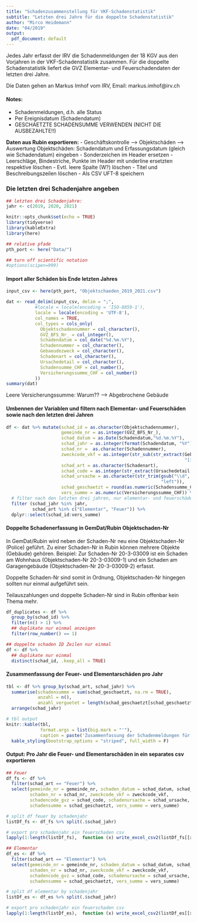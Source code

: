 ```yaml
---
title: "Schadenzusammenstellung für VKF-Schadenstatistik"
subtitle: "Letzten drei Jahre für die doppelte Schadenstatistik"
author: "Mirco Heidemann"
date: "04/2019"
output:
  pdf_document: default
---
```


Jedes Jahr erfasst der IRV die Schadenmeldungen der 18 KGV aus den Vorjahren in
der VKF-Schadenstatistik zusammen. Für die doppelte Schadenstatistik liefert die GVZ Elementar- und Feuerschadendaten der letzten drei Jahre.

Die Daten gehen an Markus Imhof vom IRV, Email: markus.imhof@irv.ch

#### Notes:
- Schadenmeldungen, d.h. alle Status
- Per Ereignisdatum (Schadendatum)
- GESCHAETZTE SCHADENSUMME VERWENDEN (NICHT DIE AUSBEZAHLTE!!)

**Daten aus Rubin exportieren:**
- Geschäftskontrolle --> Objektschäden --> Auswertung Objektschäden: Schadendatum und Erfassungsdatum (gleich wie Schadendatum) eingeben
- Sonderzeichen im Header ersetzen
- Leerschläge, Bindestriche, Punkte im Header mit underline ersetzten respektive löschen
- Evtl. leere Spalte (W?) löschen
- Titel und Beschreibungszeilen löschen
- Als CSV UFT-8 speichern

### Die letzten drei Schadenjahre angeben
```r
## letzten drei Schadenjahre:
jahr <- c(2019, 2020, 2021)
```

```r
knitr::opts_chunk$set(echo = TRUE)
library(tidyverse)
library(kableExtra)
library(here)

## relative pfade
pth_port <- here("Data/")

## turn off scientific notation
#options(scipen=999)
```

#### Import aller Schäden bis Ende letzten Jahres
```r
input_csv <- here(pth_port, "Objektschaeden_2019_2021.csv")

dat <- read_delim(input_csv, delim = ";",
           #locale = locale(encoding = 'ISO-8859-1'),
           locale = locale(encoding = 'UTF-8'),
           col_names = TRUE,
           col_types = cols_only(
             Objektschadennummer = col_character(),
             GVZ_BFS_Nr_ = col_integer(),
             Schadendatum = col_date("%d.%m.%Y"),
             Schadennummer = col_character(),
             Gebaeudezweck = col_character(),
             Schadenart = col_character(),
             Ursachedetail = col_character(),
             Schadensumme_CHF = col_number(),
             Versicherungssumme_CHF = col_number()
           ))
summary(dat)
```
Leere Versicherungssumme: Warum??
--> Abgebrochene Gebäude

#### Umbennen der Variablen und filtern nach Elementar- und Feuerschäden sowie nach den letzten drei Jahren
```r
df <- dat %>% mutate(schad_id = as.character(Objektschadennummer),
                     gemeinde_nr = as.integer(GVZ_BFS_Nr_),
                     schad_datum = as.Date(Schadendatum,"%d.%m.%Y"),
                     schad_jahr = as.integer(format(Schadendatum, "%Y")),
                     schad_nr =  as.character(Schadennummer),
                     zweckcode_vkf = as.integer(str_sub(str_extract(Gebaeudezweck,
                                                                    "[[:digit:]]+"), 1, 2)),
                     schad_art = as.character(Schadenart),
                     schad_code = as.integer(str_extract(Ursachedetail, "[[:digit:]]+")),
                     schad_ursache = as.character(str_trim(gsub("\\d", "", Ursachedetail),
                                                           "left")),
                     schad_geschaetzt = round(as.numeric(Schadensumme_CHF)),
                     vers_summe = as.numeric(Versicherungssumme_CHF)) %>% 
  # filter nach den letzten drei jahren, nur elementar- und feuerschäden
  filter (schad_jahr %in% jahr,
          schad_art %in% c("Elementar", "Feuer")) %>%
  dplyr::select(schad_id:vers_summe)
```

#### Doppelte Schadenerfassung in GemDat/Rubin Objektschaden-Nr
In GemDat/Rubin wird neben der Schaden-Nr neu eine Objektschaden-Nr (Police) geführt. Zu einer Schaden-Nr in Rubin können mehrere Objekte (Gebäude) gehören.
Beispiel:
Zur Schaden-Nr 20-3-03009 ist ein Schaden am Wohnhaus (Objektschaden-Nr 20-3-03009-1) und ein Schaden am Garagengebäude (Objektschaden-Nr 20-3-03009-2) erfasst.

Doppelte Schaden-Nr sind somit in Ordnung,  Objektschaden-Nr hingegen sollten nur einmal aufgeführt sein.

Teilauszahlungen und doppelte Schaden-Nr sind in Rubin offenbar kein Thema mehr.

```r
df_duplicates <- df %>%
  group_by(schad_id) %>%
  filter(n() > 1) %>%
  ## duplikate nur einmal anzeigen
  filter(row_number() == 1)

## doppelte schaden ID Zeilen nur einmal
df <- df %>%
  ## duplikate nur einmal
  distinct(schad_id, .keep_all = TRUE)
```

#### Zusammenfassung der Feuer- und Elementarschäden pro Jahr
```r
tbl <- df %>% group_by(schad_art, schad_jahr) %>%
  summarise(schadensumme = sum(schad_geschaetzt, na.rm = TRUE),
            anzahl = n(),
            anzahl_verguetet = length(schad_geschaetzt[schad_geschaetzt > 0])) %>% 
  arrange(schad_jahr)

# tbl output
knitr::kable(tbl,
             format.args = list(big.mark = "'"),
             caption = paste('Zusammenfassung der Schadenmeldungen für', min(jahr), "bis", max(jahr)))%>%
  kable_styling(bootstrap_options = "striped", full_width = F)
```

#### Output: Pro Jahr die Feuer- und Elementarschäden in ein separates csv exportieren
```r
## Feuer
df_fs <- df %>% 
  filter(schad_art == "Feuer") %>% 
  select(gemeinde_nr = gemeinde_nr, schaden_datum = schad_datum, schad_jahr,
         schaden_nr = schad_nr, zweckcode_vkf = zweckcode_vkf,
         schadencode_gvz = schad_code, schadenursache = schad_ursache,
         schadensumme = schad_geschaetzt, vers_summe = vers_summe)

# split df feuer by schadenjahr
listDf_fs <- df_fs %>% split(.$schad_jahr)

# export pro schadenjahr ein feuerschaden csv
lapply(1:length(listDf_fs),  function (x) write_excel_csv2(listDf_fs[[x]], file = paste('tbl_feuerschaden_gvz_', names (listDf_fs[x]),'.csv', sep="")))

## Elementar
df_es <- df %>%
  filter(schad_art == "Elementar") %>%
  select(gemeinde_nr = gemeinde_nr, schaden_datum = schad_datum, schad_jahr,
         schaden_nr = schad_nr, zweckcode_vkf = zweckcode_vkf,
         schadencode_gvz = schad_code, schadenursache = schad_ursache,
         schadensumme = schad_geschaetzt, vers_summe = vers_summe)

# split df elementar by schadenjahr
listDf_es <- df_es %>% split(.$schad_jahr)

# export pro schadenjahr ein feuerschaden csv
lapply(1:length(listDf_es),  function (x) write_excel_csv2(listDf_es[[x]], file = paste('tbl_elementarschaden_gvz_', names (listDf_es[x]),'.csv', sep="")))
```

